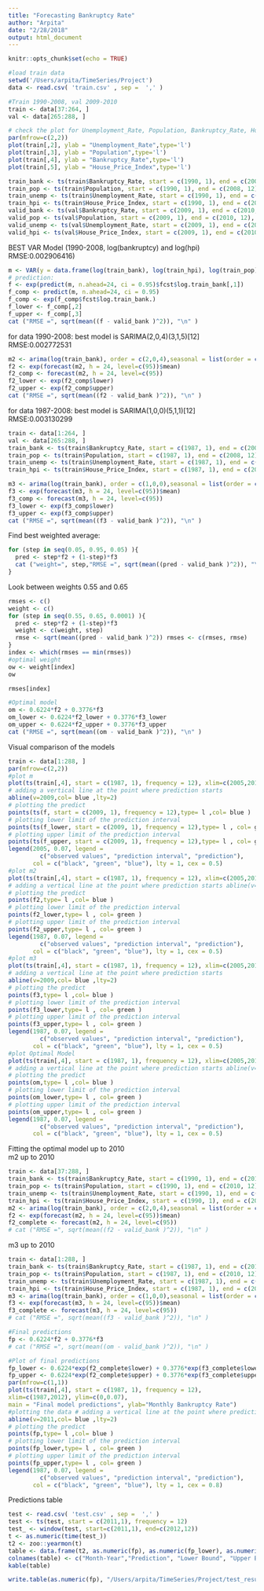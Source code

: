 ```yaml
---
title: "Forecasting Bankruptcy Rate"
author: "Arpita"
date: "2/28/2018"
output: html_document
---
```


```r
knitr::opts_chunk$set(echo = TRUE)
```

```r
#load train data
setwd('/Users/arpita/TimeSeries/Project') 
data <- read.csv( 'train.csv' , sep =  ',' )
```

```r
#Train 1990-2008, val 2009-2010
train <- data[37:264, ] 
val <- data[265:288, ]

# check the plot for Unemployment_Rate, Population, Bankruptcy_Rate, House_Price_Index
par(mfrow=c(2,2))
plot(train[,2], ylab = "Unemployment_Rate",type='l')
plot(train[,3], ylab = "Population",type='l')
plot(train[,4], ylab = "Bankruptcy_Rate",type='l')
plot(train[,5], ylab = "House_Price_Index",type='l')
```

```r
train_bank <- ts(train$Bankruptcy_Rate, start = c(1990, 1), end = c(2008, 12), frequency = 12)
train_pop <- ts(train$Population, start = c(1990, 1), end = c(2008, 12), frequency = 12) 
train_unemp <- ts(train$Unemployment_Rate, start = c(1990, 1), end = c(2008, 12), frequency = 12)
train_hpi <- ts(train$House_Price_Index, start = c(1990, 1), end = c(2008, 12), frequency = 12) 
valid_bank <- ts(val$Bankruptcy_Rate, start = c(2009, 1), end = c(2010, 12), frequency = 12) 
valid_pop <- ts(val$Population, start = c(2009, 1), end = c(2010, 12), frequency = 12) 
valid_unemp <- ts(val$Unemployment_Rate, start = c(2009, 1), end = c(2010, 12), frequency = 12) 
valid_hpi <- ts(val$House_Price_Index, start = c(2009, 1), end = c(2010, 12), frequency = 12)
```

BEST VAR Model (1990-2008, log(bankruptcy) and log(hpi) RMSE:0.002906416)
```r
m <- VAR(y = data.frame(log(train_bank), log(train_hpi), log(train_pop)), p = 8, season = 12)
# prediction:
f <- exp(predict(m, n.ahead=24, ci = 0.95)$fcst$log.train_bank[,1])
f_comp <- predict(m, n.ahead=24, ci = 0.95)
f_comp <- exp(f_comp$fcst$log.train_bank.)
f_lower <- f_comp[,2]
f_upper <- f_comp[,3]
cat ("RMSE =", sqrt(mean((f - valid_bank )^2)), "\n" )
```

for data 1990-2008: best model is SARIMA(2,0,4)(3,1,5)[12] RMSE:0.002772531
```r
m2 <- arima(log(train_bank), order = c(2,0,4),seasonal = list(order = c(3,1,5), period = 12), method = "CSS-ML") 
f2 <- exp(forecast(m2, h = 24, level=c(95))$mean)
f2_comp <- forecast(m2, h = 24, level=c(95))
f2_lower <- exp(f2_comp$lower)
f2_upper <- exp(f2_comp$upper)
cat ("RMSE =", sqrt(mean((f2 - valid_bank )^2)), "\n" )
```

for data 1987-2008: best model is SARIMA(1,0,0)(5,1,1)[12] RMSE:0.003130299
```r
train <- data[1:264, ] 
val <- data[265:288, ]
train_bank <- ts(train$Bankruptcy_Rate, start = c(1987, 1), end = c(2008, 12), frequency = 12)
train_pop <- ts(train$Population, start = c(1987, 1), end = c(2008, 12), frequency = 12) 
train_unemp <- ts(train$Unemployment_Rate, start = c(1987, 1), end = c(2008, 12), frequency = 12) 
train_hpi <- ts(train$House_Price_Index, start = c(1987, 1), end = c(2008, 12), frequency = 12)

m3 <- arima(log(train_bank), order = c(1,0,0),seasonal = list(order = c(5,1,1), period = 12), method = "ML") 
f3 <- exp(forecast(m3, h = 24, level=c(95))$mean)
f3_comp <- forecast(m3, h = 24, level=c(95))
f3_lower <- exp(f3_comp$lower)
f3_upper <- exp(f3_comp$upper)
cat ("RMSE =", sqrt(mean((f3 - valid_bank )^2)), "\n" )
```

Find best weighted average:
```r
for (step in seq(0.05, 0.95, 0.05) ){ 
  pred <- step*f2 + (1-step)*f3
  cat ("weight=", step,"RMSE =", sqrt(mean((pred - valid_bank )^2)), "\n" ) 
}
```

Look between weights 0.55 and 0.65
```r
rmses <- c()
weight <- c()
for (step in seq(0.55, 0.65, 0.0001) ){
  pred <- step*f2 + (1-step)*f3
  weight <- c(weight, step)
  rmse <- sqrt(mean((pred - valid_bank )^2)) rmses <- c(rmses, rmse)
}
index <- which(rmses == min(rmses)) 
#optimal weight
ow <- weight[index]
ow
```


```r
rmses[index]
```

```r
#Optimal model
om <- 0.6224*f2 + 0.3776*f3
om_lower <- 0.6224*f2_lower + 0.3776*f3_lower
om_upper <- 0.6224*f2_upper + 0.3776*f3_upper
cat ("RMSE =", sqrt(mean((om - valid_bank )^2)), "\n" )
```
Visual comparison of the models
```r
train <- data[1:288, ]
par(mfrow=c(2,2))
#plot m
plot(ts(train[,4], start = c(1987, 1), frequency = 12), xlim=c(2005,2011), ylim=c(0,0.07), main = "Best VAR model")
# adding a vertical line at the point where prediction starts 
abline(v=2009,col= blue ,lty=2)
# plotting the predict
points(ts(f, start = c(2009, 1), frequency = 12),type= l ,col= blue )
# plotting lower limit of the prediction interval
points(ts(f_lower, start = c(2009, 1), frequency = 12),type= l , col= green ) 
# plotting upper limit of the prediction interval
points(ts(f_upper, start = c(2009, 1), frequency = 12),type= l , col= green ) 
legend(2005, 0.07, legend = 
         c("observed values", "prediction interval", "prediction"), 
       col = c("black", "green", "blue"), lty = 1, cex = 0.5)
#plot m2
plot(ts(train[,4], start = c(1987, 1), frequency = 12), xlim=c(2005,2011), ylim=c(0,0.07), main = "Best SARIMA model")
# adding a vertical line at the point where prediction starts abline(v=2009,col= blue ,lty=2)
# plotting the predict
points(f2,type= l ,col= blue )
# plotting lower limit of the prediction interval 
points(f2_lower,type= l , col= green )
# plotting upper limit of the prediction interval 
points(f2_upper,type= l , col= green ) 
legend(1987, 0.07, legend = 
         c("observed values", "prediction interval", "prediction"), 
       col = c("black", "green", "blue"), lty = 1, cex = 0.5)
#plot m3
plot(ts(train[,4], start = c(1987, 1), frequency = 12), xlim=c(2005,2011), ylim=c(0,0.07), main = "2nd Best SARIMA model")
# adding a vertical line at the point where prediction starts 
abline(v=2009,col= blue ,lty=2)
# plotting the predict
points(f3,type= l ,col= blue )
# plotting lower limit of the prediction interval 
points(f3_lower,type= l , col= green )
# plotting upper limit of the prediction interval 
points(f3_upper,type= l , col= green ) 
legend(1987, 0.07, legend = 
         c("observed values", "prediction interval", "prediction"), 
       col = c("black", "green", "blue"), lty = 1, cex = 0.5)
#plot Optimal Model
plot(ts(train[,4], start = c(1987, 1), frequency = 12), xlim=c(2005,2011), ylim=c(0,0.07), main = "Optimal model")
# adding a vertical line at the point where prediction starts abline(v=2009,col= blue ,lty=2)
# plotting the predict
points(om,type= l ,col= blue )
# plotting lower limit of the prediction interval 
points(om_lower,type= l , col= green )
# plotting upper limit of the prediction interval 
points(om_upper,type= l , col= green ) 
legend(1987, 0.07, legend = 
         c("observed values", "prediction interval", "prediction"), 
       col = c("black", "green", "blue"), lty = 1, cex = 0.5)

```
Fitting the optimal model up to 2010  
m2 up to 2010
```r
train <- data[37:288, ]
train_bank <- ts(train$Bankruptcy_Rate, start = c(1990, 1), end = c(2010, 12), frequency = 12)
train_pop <- ts(train$Population, start = c(1990, 1), end = c(2010, 12), frequency = 12) 
train_unemp <- ts(train$Unemployment_Rate, start = c(1990, 1), end = c(2010, 12), frequency = 12) 
train_hpi <- ts(train$House_Price_Index, start = c(1990, 1), end = c(2010, 12), frequency = 12)
m2 <- arima(log(train_bank), order = c(2,0,4),seasonal = list(order = c(3,1,5), period = 12), method = "ML") 
f2 <- exp(forecast(m2, h = 24, level=c(95))$mean)
f2_complete <- forecast(m2, h = 24, level=c(95))
# cat ("RMSE =", sqrt(mean((f2 - valid_bank )^2)), "\n" )
```

m3 up to 2010
```r
train <- data[1:288, ]
train_bank <- ts(train$Bankruptcy_Rate, start = c(1987, 1), end = c(2010, 12), frequency = 12)
train_pop <- ts(train$Population, start = c(1987, 1), end = c(2010, 12), frequency = 12) 
train_unemp <- ts(train$Unemployment_Rate, start = c(1987, 1), end = c(2010, 12), frequency = 12) 
train_hpi <- ts(train$House_Price_Index, start = c(1987, 1), end = c(2010, 12), frequency = 12)
m3 <- arima(log(train_bank), order = c(1,0,0),seasonal = list(order = c(5,1,1), period = 12), method = "ML") 
f3 <- exp(forecast(m3, h = 24, level=c(95))$mean)
f3_complete <- forecast(m3, h = 24, level=c(95))
# cat ("RMSE =", sqrt(mean((f3 - valid_bank )^2)), "\n" )
```

```r
#Final predictions
fp <- 0.6224*f2 + 0.3776*f3
# cat ("RMSE =", sqrt(mean((om - valid_bank )^2)), "\n" )
```

```r
#Plot of final predictions
fp_lower <- 0.6224*exp(f2_complete$lower) + 0.3776*exp(f3_complete$lower) 
fp_upper <- 0.6224*exp(f2_complete$upper) + 0.3776*exp(f3_complete$upper)
par(mfrow=c(1,1))
plot(ts(train[,4], start = c(1987, 1), frequency = 12),
xlim=c(1987,2012), ylim=c(0,0.07),
main = "Final model predictions", ylab="Monthly Bankruptcy Rate") 
#plotting the data # adding a vertical line at the point where prediction starts 
abline(v=2011,col= blue ,lty=2)
# plotting the predict
points(fp,type= l ,col= blue )
# plotting lower limit of the prediction interval 
points(fp_lower,type= l , col= green )
# plotting upper limit of the prediction interval 
points(fp_upper,type= l , col= green ) 
legend(1987, 0.07, legend = 
         c("observed values", "prediction interval", "prediction"), 
       col = c("black", "green", "blue"), lty = 1, cex = 0.8)
```

Predictions table
```r
test <- read.csv( 'test.csv' , sep =  ',' )
test <- ts(test, start = c(2011,1), frequency = 12) 
test_ <- window(test, start=c(2011,1), end=c(2012,12)) 
t <- as.numeric(time(test_))
t2 <- zoo::yearmon(t)
table <- data.frame(t2, as.numeric(fp), as.numeric(fp_lower), as.numeric(fp_upper)) 
colnames(table) <- c("Month-Year","Prediction", "Lower Bound", "Upper Bound") 
kable(table)
```

```r
write.table(as.numeric(fp), "/Users/arpita/TimeSeries/Project/test_result.txt")
 
```
